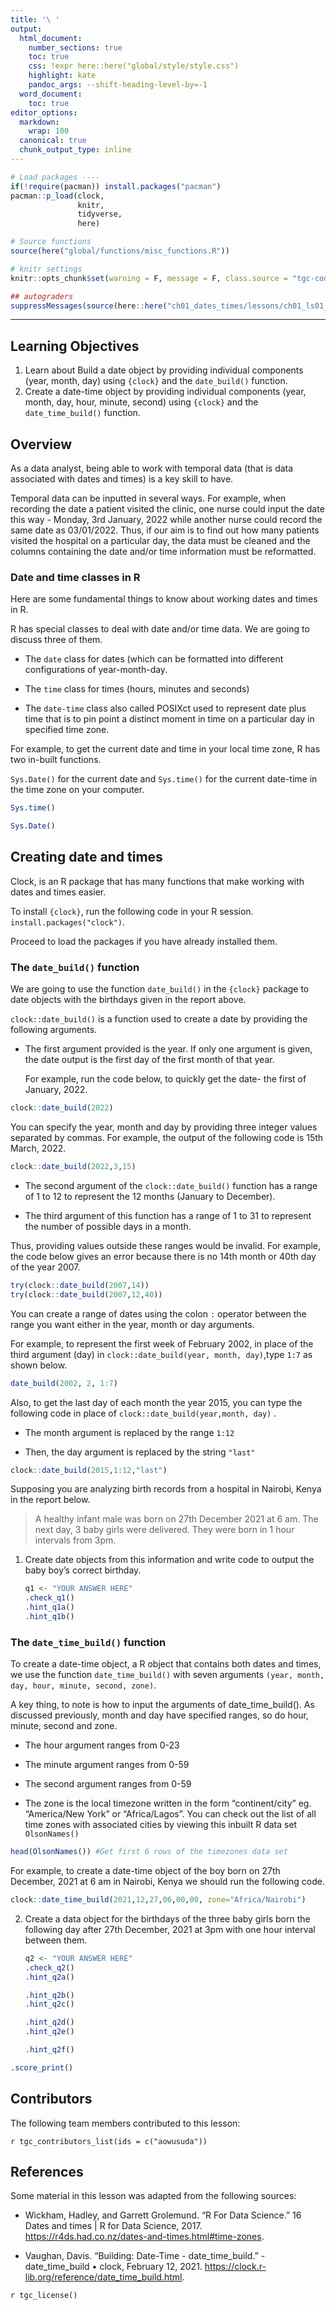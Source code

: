 ```yaml
---
title: '\ '
output:
  html_document:
    number_sections: true
    toc: true
    css: !expr here::here("global/style/style.css")
    highlight: kate
    pandoc_args: --shift-heading-level-by=-1
  word_document:
    toc: true
editor_options:
  markdown:
    wrap: 100
  canonical: true
  chunk_output_type: inline
---
```


```r
# Load packages ----
if(!require(pacman)) install.packages("pacman")
pacman::p_load(clock,
               knitr,
               tidyverse, 
               here)

# Source functions 
source(here("global/functions/misc_functions.R"))

# knitr settings
knitr::opts_chunk$set(warning = F, message = F, class.source = "tgc-code-block", error = T)

## autograders
suppressMessages(source(here::here("ch01_dates_times/lessons/ch01_ls01_dates_times_intro_autograder.R")))
```

------------------------------------------------------------------------

<!-- # Date/time data: introduction -->

## Learning Objectives

1.  Learn about Build a date object by providing individual components (year, month, day) using `{clock}` and the `date_build()` function.
2.  Create a date-time object by providing individual components (year, month, day, hour, minute, second) using `{clock}` and the `date_time_build()` function.

## Overview

As a data analyst, being able to work with temporal data (that is data associated with dates and times) is a key skill to have.

Temporal data can be inputted in several ways.
For example, when recording the date a patient visited the clinic, one nurse could input the date this way - Monday, 3rd January, 2022 while another nurse could record the same date as 03/01/2022.
Thus, if our aim is to find out how many patients visited the hospital on a particular day, the data must be cleaned and the columns containing the date and/or time information must be reformatted.

### Date and time classes in R

Here are some fundamental things to know about working dates and times in R.

R has special classes to deal with date and/or time data.
We are going to discuss three of them.

-   The `date` class for dates (which can be formatted into different configurations of year-month-day.

-   The `time` class for times (hours, minutes and seconds)

-   The `date-time` class also called POSIXct used to represent date plus time that is to pin point a distinct moment in time on a particular day in specified time zone.

For example, to get the current date and time in your local time zone, R has two in-built functions.

`Sys.Date()` for the current date and `Sys.time()` for the current date-time in the time zone on your computer.

```r
Sys.time()

Sys.Date()

```

## Creating date and times

Clock, is an R package that has many functions that make working with dates and times easier.

To install `{clock}`, run the following code in your R session.
`install.packages("clock")`.

Proceed to load the packages if you have already installed them.

### The `date_build()` function

We are going to use the function `date_build()` in the `{clock}` package to date objects with the birthdays given in the report above.

`clock::date_build()` is a function used to create a date by providing the following arguments.

-   The first argument provided is the year.
    If only one argument is given, the date output is the first day of the first month of that year.

    For example, run the code below, to quickly get the date- the first of January, 2022.

```r
clock::date_build(2022)
```

You can specify the year, month and day by providing three integer values separated by commas.
For example, the output of the following code is 15th March, 2022.

```r
clock::date_build(2022,3,15)
```

::: watch-out
-   The second argument of the `clock::date_build()` function has a range of 1 to 12 to represent the 12 months (January to December).

-   The third argument of this function has a range of 1 to 31 to represent the number of possible days in a month.
:::

Thus, providing values outside these ranges would be invalid.
For example, the code below gives an error because there is no 14th month or 40th day of the year 2007.

```r
try(clock::date_build(2007,14))
try(clock::date_build(2007,12,40))
```

You can create a range of dates using the colon `:` operator between the range you want either in the year, month or day arguments.

For example, to represent the first week of February 2002, in place of the third argument (day) in `clock::date_build(year, month, day)`,type `1:7` as shown below.

```r
date_build(2002, 2, 1:7)
```

Also, to get the last day of each month the year 2015, you can type the following code in place of `clock::date_build(year,month, day)` .

-   The month argument is replaced by the range `1:12`

-   Then, the day argument is replaced by the string `"last"`

```r
clock::date_build(2015,1:12,"last")
```

Supposing you are analyzing birth records from a hospital in Nairobi, Kenya in the report below.

> A healthy infant male was born on 27th December 2021 at 6 am.
> The next day, 3 baby girls were delivered.
> They were born in 1 hour intervals from 3pm.

::: practice
1.  Create date objects from this information and write code to output the baby boy's correct birthday.

    ```r
    q1 <- "YOUR ANSWER HERE"
    .check_q1()
    .hint_q1a()
    .hint_q1b()
    ```
:::

### The `date_time_build()` function

To create a date-time object, a R object that contains both dates and times, we use the function `date_time_build()` with seven arguments `(year, month, day, hour, minute, second, zone)`.

A key thing, to note is how to input the arguments of date_time_build().
As discussed previously, month and day have specified ranges, so do hour, minute, second and zone.

-   The hour argument ranges from 0-23

-   The minute argument ranges from 0-59

-   The second argument ranges from 0-59

-   The zone is the local timezone written in the form "continent/city" eg.
    "America/New York" or "Africa/Lagos".
    You can check out the list of all time zones with associated cities by viewing this inbuilt R data set `OlsonNames()`

```r
head(OlsonNames()) #Get first 6 rows of the timezones data set
```

For example, to create a date-time object of the boy born on 27th December, 2021 at 6 am in Nairobi, Kenya we should run the following code.

```r
clock::date_time_build(2021,12,27,06,00,00, zone="Africa/Nairobi")
```

::: practice
2.  Create a data object for the birthdays of the three baby girls born the following day after 27th December, 2021 at 3pm with one hour interval between them.

    ```r
    q2 <- "YOUR ANSWER HERE"
    .check_q2()
    .hint_q2a()

    .hint_q2b()
    .hint_q2c()

    .hint_q2d()
    .hint_q2e()

    .hint_q2f()

    ```
:::

```r
.score_print()
```

## Contributors {.unlisted .unnumbered}

The following team members contributed to this lesson:

`r tgc_contributors_list(ids = c("aowusuda"))`

## References {.unlisted .unnumbered}

Some material in this lesson was adapted from the following sources:

-   Wickham, Hadley, and Garrett Grolemund.
    "R For Data Science." 16 Dates and times \| R for Data Science, 2017.
    <https://r4ds.had.co.nz/dates-and-times.html#time-zones>.

-   Vaughan, Davis.
    "Building: Date-Time - date_time_build." - date_time_build • clock, February 12, 2021.
    <https://clock.r-lib.org/reference/date_time_build.html>.

`r tgc_license()`
